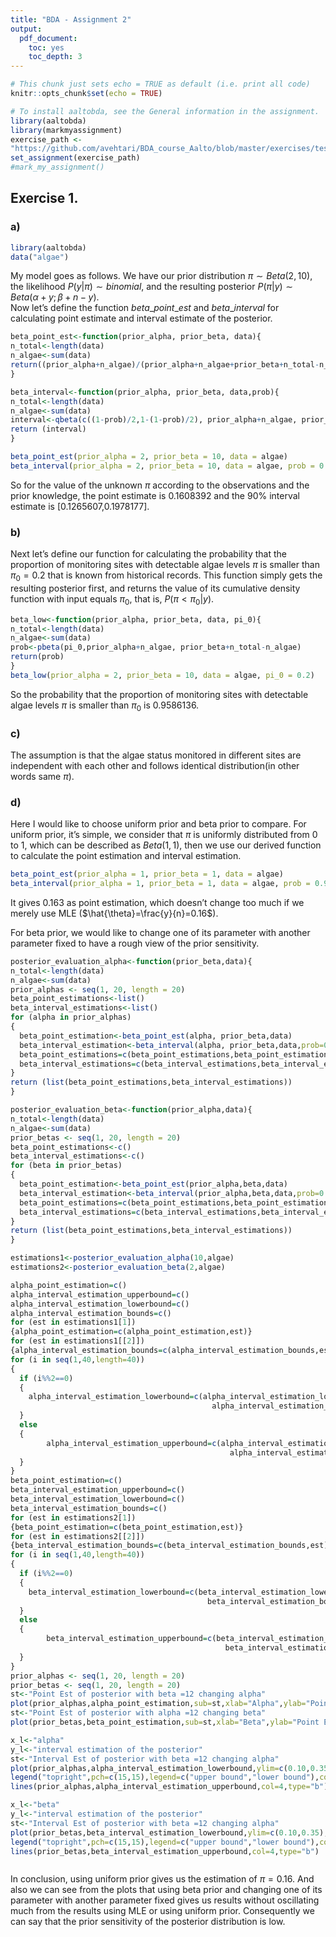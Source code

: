 ```yaml
---
title: "BDA - Assignment 2"
output: 
  pdf_document: 
    toc: yes
    toc_depth: 3
---
```



```r
# This chunk just sets echo = TRUE as default (i.e. print all code)
knitr::opts_chunk$set(echo = TRUE)
```


```r
# To install aaltobda, see the General information in the assignment.
library(aaltobda)
library(markmyassignment)
exercise_path <-
"https://github.com/avehtari/BDA_course_Aalto/blob/master/exercises/tests/ex2.yml"
set_assignment(exercise_path)
#mark_my_assignment()
```


## Exercise 1. 
### a)
```r
library(aaltobda)
data("algae")
```
My model goes as follows. We have our prior distribution $\pi\sim Beta(2,10)$, the likelihood $P(y|\pi) \sim binomial$, and the resulting posterior $P(\pi|y)\sim Beta(\alpha+y; \beta+n-y)$. \
Now let's define the function $beta\_point\_est$ and $beta\_interval$ for calculating point estimate and interval estimate of the posterior.
```r
beta_point_est<-function(prior_alpha, prior_beta, data){
n_total<-length(data)
n_algae<-sum(data)
return((prior_alpha+n_algae)/(prior_alpha+n_algae+prior_beta+n_total-n_algae))
}

beta_interval<-function(prior_alpha, prior_beta, data,prob){
n_total<-length(data)
n_algae<-sum(data)
interval<-qbeta(c((1-prob)/2,1-(1-prob)/2), prior_alpha+n_algae, prior_beta+n_total-n_algae)
return (interval)
}

beta_point_est(prior_alpha = 2, prior_beta = 10, data = algae)
beta_interval(prior_alpha = 2, prior_beta = 10, data = algae, prob = 0.9)
```
So for the value of the unknown $\pi$ according to the observations and the prior knowledge, the point estimate is 0.1608392 and the 90% interval estimate is [0.1265607,0.1978177].

### b)

Next let's define our function for calculating the probability that the proportion of monitoring sites with detectable algae
levels $\pi$ is smaller than $\pi_0 = 0.2$ that is known from historical records.
This function simply gets the resulting posterior first, and returns the value of its cumulative density function with input equals $\pi_0$, that is, $P(\pi<\pi_0|y)$.


```r
beta_low<-function(prior_alpha, prior_beta, data, pi_0){
n_total<-length(data)
n_algae<-sum(data)
prob<-pbeta(pi_0,prior_alpha+n_algae, prior_beta+n_total-n_algae)
return(prob)
}
beta_low(prior_alpha = 2, prior_beta = 10, data = algae, pi_0 = 0.2)

```
So the probability that the proportion of monitoring sites with detectable algae levels $\pi$ is smaller than $\pi_0$ is 0.9586136.  

### c)
The assumption is that the algae status monitored in different sites are independent with each other and follows identical distribution(in other words same $\pi$). 

### d)
Here I would like to choose uniform prior and beta prior to compare. 
For uniform prior, it's simple, we consider that $\pi$ is uniformly distributed from 0 to 1, which can be described as $Beta(1,1)$, then we use our derived function to calculate the point estimation and interval estimation. 
```r
beta_point_est(prior_alpha = 1, prior_beta = 1, data = algae)
beta_interval(prior_alpha = 1, prior_beta = 1, data = algae, prob = 0.9)
```
It gives $0.163$ as point estimation, which doesn't change too much if we merely use MLE ($\hat{\theta}=\frac{y}{n}=0.16$). 

For beta prior, we would like to change one of its parameter with another parameter fixed to have a rough view of the prior sensitivity. 

```r
posterior_evaluation_alpha<-function(prior_beta,data){
n_total<-length(data)
n_algae<-sum(data)
prior_alphas <- seq(1, 20, length = 20)
beta_point_estimations<-list()
beta_interval_estimations<-list()
for (alpha in prior_alphas)
{
  beta_point_estimation<-beta_point_est(alpha, prior_beta,data)
  beta_interval_estimation<-beta_interval(alpha, prior_beta,data,prob=0.9)
  beta_point_estimations=c(beta_point_estimations,beta_point_estimation)
  beta_interval_estimations=c(beta_interval_estimations,beta_interval_estimation)
}
return (list(beta_point_estimations,beta_interval_estimations))
}

posterior_evaluation_beta<-function(prior_alpha,data){
n_total<-length(data)
n_algae<-sum(data)
prior_betas <- seq(1, 20, length = 20)
beta_point_estimations<-c()
beta_interval_estimations<-c()
for (beta in prior_betas)
{
  beta_point_estimation<-beta_point_est(prior_alpha,beta,data)
  beta_interval_estimation<-beta_interval(prior_alpha,beta,data,prob=0.9)
  beta_point_estimations=c(beta_point_estimations,beta_point_estimation)
  beta_interval_estimations=c(beta_interval_estimations,beta_interval_estimation)
}
return (list(beta_point_estimations,beta_interval_estimations))
}

estimations1<-posterior_evaluation_alpha(10,algae)
estimations2<-posterior_evaluation_beta(2,algae)

alpha_point_estimation=c()
alpha_interval_estimation_upperbound=c()
alpha_interval_estimation_lowerbound=c()
alpha_interval_estimation_bounds=c()
for (est in estimations1[1])
{alpha_point_estimation=c(alpha_point_estimation,est)}
for (est in estimations1[[2]])
{alpha_interval_estimation_bounds=c(alpha_interval_estimation_bounds,est)}
for (i in seq(1,40,length=40))
{
  if (i%%2==0)
  {
    alpha_interval_estimation_lowerbound=c(alpha_interval_estimation_lowerbound,+
                                             alpha_interval_estimation_bounds[i])
  }
  else
  {
        alpha_interval_estimation_upperbound=c(alpha_interval_estimation_upperbound,+
                                                 alpha_interval_estimation_bounds[i])
  }
}
beta_point_estimation=c()
beta_interval_estimation_upperbound=c()
beta_interval_estimation_lowerbound=c()
beta_interval_estimation_bounds=c()
for (est in estimations2[1])
{beta_point_estimation=c(beta_point_estimation,est)}
for (est in estimations2[[2]])
{beta_interval_estimation_bounds=c(beta_interval_estimation_bounds,est)}
for (i in seq(1,40,length=40))
{
  if (i%%2==0)
  {
    beta_interval_estimation_lowerbound=c(beta_interval_estimation_lowerbound,+
                                            beta_interval_estimation_bounds[i])
  }
  else
  {
        beta_interval_estimation_upperbound=c(beta_interval_estimation_upperbound,+
                                                beta_interval_estimation_bounds[i])
  }
}
prior_alphas <- seq(1, 20, length = 20)
prior_betas <- seq(1, 20, length = 20)
st<-"Point Est of posterior with beta =12 changing alpha"
plot(prior_alphas,alpha_point_estimation,sub=st,xlab="Alpha",ylab="Point Estimation of the posterior")
st<-"Point Est of posterior with alpha =12 changing beta"
plot(prior_betas,beta_point_estimation,sub=st,xlab="Beta",ylab="Point Estimation of the posterior")

x_l<-"alpha"
y_l<-"interval estimation of the posterior"
st<-"Interval Est of posterior with beta =12 changing alpha"
plot(prior_alphas,alpha_interval_estimation_lowerbound,ylim=c(0.10,0.35),col=2,sub=st,xlab=x_l,ylab=y_l)
legend("topright",pch=c(15,15),legend=c("upper bound","lower bound"),col=c(2,4),bty="n")
lines(prior_alphas,alpha_interval_estimation_upperbound,col=4,type="b")

x_l<-"beta"
y_l<-"interval estimation of the posterior"
st<-"Interval Est of posterior with beta =12 changing alpha"
plot(prior_betas,beta_interval_estimation_lowerbound,ylim=c(0.10,0.35),col=2,xlab=x_l,sub=st,ylab=y_l)
legend("topright",pch=c(15,15),legend=c("upper bound","lower bound"),col=c(2,4),bty="n")
lines(prior_betas,beta_interval_estimation_upperbound,col=4,type="b")



```

In conclusion, using uniform prior gives us the estimation of $\pi=0.16$. And also we can see from the plots that using beta prior and changing one of its parameter with another parameter fixed gives us results without oscillating much from the results using MLE or using uniform prior. Consequently we can say that the prior sensitivity of the posterior distribution is low. 

